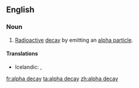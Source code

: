 ==English==

===Noun===
{{en-noun}}

# [[radioactive|Radioactive]] [[decay]] by emitting an [[alpha particle]].

====Translations====
{{trans-top|radioactive decay by emitting an alpha particle}}
* Icelandic: {{t|is|alfasundrun|f}}, {{t|is|alfahrörnun|f}}
{{trans-mid}}
{{trans-bottom}}

[[fr:alpha decay]]
[[ta:alpha decay]]
[[zh:alpha decay]]